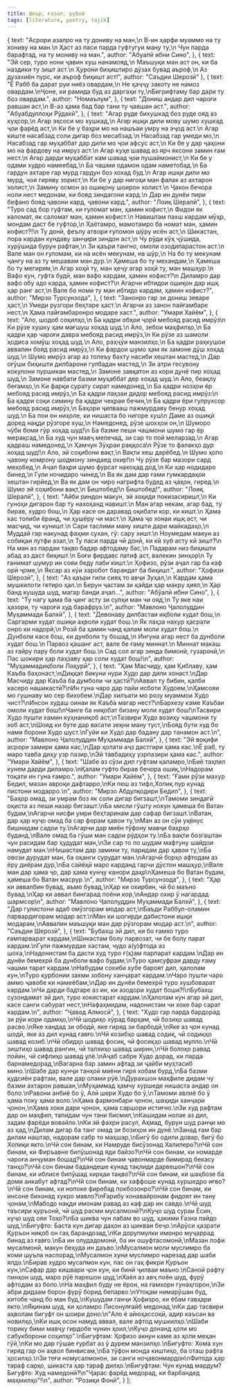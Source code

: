 ```yaml
---
title: Шеър, ғазал, рубоӣ
tags: [literature, poetry, tajik]
---
```



  {
    text: "Асрори азалро на ту дониву на ман,\n В-ин ҳарфи муаммо на ту хониву на ман.\n Ҳаст аз паси парда гуфтугуи ману ту,\n Чун парда барафтад, на ту мониву на ман.",
    author: "Абуалӣ ибни Сино",
  },
  {
    text: "Эй сер, туро нони ҷавин хуш нанамояд,\n Маъшуқи ман аст он, ки ба наздики ту зишт аст.\n Ҳурони биҳиштиро дӯзах бувад аъроф,\n Аз дузахиён пурс, ки аъроф биҳишт аст!",
    author: "Саъдии Шерозӣ"
  },
  {
    text: "Ё Рабб ба дарат руи ниёз овардам,\n Не ҳаҷҷу закоту не намоз овардам.\nҶоне, ки рамида буд аз даргаҳи ту,\nБигрифтаму бар дари ту боз овардам.",
    author: "Номаълум",
  },
  {
    text: "Дониш андар дил чароғи равшан аст,\n В-аз ҳама бад бар тани ту ҷавшан аст.",
    author: "Абуабдуллоҳи  Рўдакӣ",
  },
  {
    text: "Агар руде бихушкад боз руде ояд аз куҳсор,\n Агар эҳсоси мо хушкад,\n Агар ишқи дили мову шумо хушкад ҷои фарёд аст,\n Ки бе у баҳри мо на нашъаи умру на эҷод аст.\n Агар киште насабзад соли дигар боз месабзад.\n Насабзад гар умеди мо,\n Насабзад гар муҳаббат дар дили мо ҷои афсус аст,\n Ки бе у дар ҷаҳони мо на фардову на имруз аст.\n Агар куҳе шавад аз ярч яксони замин ғам нест.\n Агар дарди муҳаббат кам шавад ҷои пушаймонист,\n Ки бе у одами худро намеебад,\n Ба чашми одамон одам наметобад.\n Ба гардун ахтаре гар мурд гардун боз хохад буд.\n Агар ишқи дили мо мурд, чои гиряву зорист,\n Ки бе у дар нигоҳи ман фалак аз ахтарон холист,\n Замину осмон аз ошиқону шоирон холист.\n Ҷахон бечора ноли нест медонам, ки бояд зиндагони кард.\n Дар ин дунёи пири бефано бояд ҷавони кард, ҷавони кард.",
    author: "Лоиқ Шералӣ",
  },
  {
    text: "Туро сад бор гуфтам, ки ғуломат ман, ҳамин кофист,\n Фидои як каломат, як саломат ман, ҳамин кофист.\n Навиштам пахш кардам мӯҳр, мондам даст бе гуфтор,\n Ҳаётамро, мамотамро ба номат ман, ҳамин кофист?!\n Ту донӣ, феълу атвори ғуломон шӯру исён аст,\n Шикастан, пора кардан кундаву занҷири зиндон аст,\n Чу рӯди кӯҳ ҷӯшида, хурӯшида бурун рафтан,\n Зи қаъри тангно, омоли озодипарастон аст.\n Вале ман он ғуломам, ки на исён мекунам, на шӯр,\n На бо ту мекунам ҷангу на аз ту мешавам ман дур.\n Ҳамеша бо ту механдам,\n Ҳамеша бо ту мегирям,\n Агар хоҳӣ ту, ман ҳеҷу агар хоҳӣ ту, ман машҳур.\n Вафо кун, гуфта будӣ, ман вафо кардам, ҳамин кофист?\n Диламро дар вафо обу адо карда, ҳамин кофист?\n Агарчи ибтидои ошиқон дар ишқ ҳар ранг аст,\n Вале бо номи ту ман ибтидо кардам, ҳамин кофист?",
    author: "Мирзо Турсунзода",
  },
  {
    text: "Занонро гар зи дониш зеваре ҳаст,\n Умеди рузгори беҳтаре ҳаст.\n Агарчи аз занон пайғамбаре нест,\n Ҳама пайғамбаронро модаре хаст.",
    author: "Умари Хайём",
  },
  {
    text: "Ало, шодоб соҳилҳо,\n Ба қадри обҳои ҷорӣ мебояд расид имрӯз\n Ки рӯзе хушку ҳам мағшуш хоҳад шуд.\n Ало, зебои маҳфилҳо,\n Ба қадри ҳар чароғи давра мебояд расид имрӯз,\n Ки рӯзе аз шамоли ҳодиса хомӯш хоҳад шуд.\n Ало, раҳҷӯи манзилҳо,\n Ба қадри раҳкушои аввалин бояд расид имрӯз,\n Ки фардои шумо ҳам як замоне дӯш хоҳад шуд.\n Шумо имрӯз агар аз толеъу бахту насиби хештан мастед,\n Дар оғӯши биҳишти дилбарони гулбадан мастед,\n Зи атри гесувону кокулони пуршикан мастед,\n Замоне завқатон аз кори дунё пир хоҳад шуд,\n Замоне навбати базми муҳаббат дер хоҳад шуд.\n Ало, беақлу беғамҳо,\n Ки фарқи сурату сират намедонед,\n Ба қадри нозҳои ёр мебояд расид имрӯз,\n Ба қадри лаҳзаи дидор мебояд расид имрӯз:\n Ба қадри соқи симину ба қадри чеҳраи бечин,\n Ба қадри ёри гулрухсор мебояд расид имрӯз,\n Баҳори ҷилвааш пажмурдаву бенур хоҳад шуд.\n Ба пои он ниҳоле, ки нишаста бо нигоре хуш\n Даме аз ошиқӣ доред нақди рӯзгоре хуш,\n Намедонед, рӯзе шохҳои он,\n Шуморо чӯби боми гӯр хоҳад шуд!\n Ба базме пеши чашмони шумо гар ёр мерақсад,\n Ба худ чун мавҷ мепечад, зи сар то пой меларзад.\n Агар қадраш намедонед,\n Ҳамчун Зӯҳраи раққоса\n Рӯзе то фалакҳо дур хоҳад шуд!\n Ало, эй соҳибони вақт,\n Вақти хеш дарёбед.\n Шумо ҳоло ҷавону комрону шодмону зиндаед охир!\n Чу рӯзе бар мазори сард мехобед,\n Аҷал баҳри шумо фурсат нахоҳад дод,\n Ки ҳар нодидаро бинед,\n Гули ночидаро чинед,\n Ва як дам дар ғами гумкардаҳои хештан гирйед,\n Ва як дам он чиро нагрифта будед аз ҷаҳон, гиред.\n Шумо эй соҳибони вақт,\n Биштобед!\n Биштобед!",
    author: "Лоиқ Шералӣ",
  },
  {
    text: "Айби риндон макун, эй зоҳиди покизасиришт,\n Ки гуноҳи дигарон бар ту нахоҳанд навишт.\n Ман агар некам, агар бад, ту бирав, худро бош,\n Ҳар касе он даравад оқибати кор, ки кишт.\n Ҳама кас толиби ёранд, чи ҳушёру чи маст.\n Ҳама ҷо хонаи ишқ аст, чи масҷид, чи куништ.\n Сари таслими ману хишти дари майкадаҳо,\n Муддаӣ гар накунад фаҳми сухан, гӯ: сару хишт.\n Ноумедам макун аз собиқаи лутфи азал,\n Ту паси парда чӣ донӣ, ки кӣ хуб асту кӣ зишт?\n На ман аз пардаи тақво бадар афтодаму бас,\n Падарам низ биҳишти абад аз даст биҳишт.\n Боғи фирдавс латиф аст, валекин зинҳор\n Ту ғанимат шумур ин сояи беду лаби кишт.\n Ҳофизо, рӯзи аҷал гар ба каф орӣ ҷоме,\n Яксар аз кӯи харобот барандат ба биҳишт.",
    author: "Ҳофизи Шерозӣ",
  },
  {
    text: "Аз қаъри гили сияҳ то авҷи Зуҳал,\n Кардам ҳама мушкилоти гетиро ҳал.\n Берун ҷастам зи қайди ҳар макру ҳиял,\n Ҳар банд кушуда шуд, магар банди аҷал...",
    author: "Абӯалӣ ибни Сино",
  },
  {
    text: "Ту нагу ҳама ба ҷанг асту зи сулҳи ман чи ояд,\n Ту яке наи ҳазори, ту чароғи худ барафруз.\n",
    author: "Мавлоно Ҷалолуддин Муҳаммади Балхӣ",
  },
  {
    text: "Девонаву дилбастаи иқболи худат бош,\n Саргарми худат ошиқи аҳволи худат бош.\n Як лаҳза нахур ҳасрати онро ки надорӣ,\n Розӣ ба ҳамин чанд қалам моли худат бош.\n Дунболи касе бош, ки дунболи ту бошад,\n Ингуна агар нест ба дунболи худат бош.\n Парвоз қашанг аст, вале бе ғаму миннат.\n Миннат макаш аз ғайру пару боли худат бош.\n Сад сол агар зинда бимонӣ, гузаронӣ,\n Пас шокири ҳар лаҳзаву ҳар соли худат бош!\n",
    author: "Муҳаммадиқболи Лоҳурӣ",
  },
  {
    text: "Ҳам Масчиду, ҳам Қиблаву, ҳам Каъба баҳонаст,\nДиққат бикуни нури Худо дар дили хонаст.\nДар Масчиду дар Каъба ба думболи чи ҳастӣ?\nАввал ту бибин, қалби касеро нашикастӣ?\nИн гуна чаро дар пайи исботи Худоем,\nҲамсояи мо гушнаву мо сер бихобем.\nДар хилъати мо розу муаммои Худо чист?\nИнсон худаш оинаи як Каъба магар нест?\nБархезу каме Каъбаи омоли худат бош!\nЧанге ба ниқобат бизану моли худат бош!\nТасвири Худо пушти хамин куҳнаниқоб аст,\nТазвири Худо возиҳу чашмони ту хоб аст,\nШояд ки буте дар васати зеҳни ману туст,\nБояд бути худ бо нами борони Худо шуст.\nГуйи ки Худо дар бадану дар танамон аст.\n",
    author: "Мавлоно Ҷалолуддин Муҳаммади Балхӣ",
  },
  {
    text: "Эй воқифи асрори замири ҳама кас,\nДар ҳолати аҷз дастгири ҳама кас.\nЁ раб, ту маро тавба диҳу узр пазир,\nЭй тавбадиҳу узрпазири ҳама кас.",
    author: "Умари Хайём",
  },
  {
    text: "Шабе аз сӯзи дил гуфтам қаламро,\nБиё таҳлил кунем дарди диламро.\nҚалам гуфто бирав бечора ошиқ,\nНадорам тоқати ин гуна ғамро.",
    author: "Умари Хайём",
  },
  {
    text: "Ғами рӯзи махур Бедил, мазан авроқи дафтарро,\nКи пеш аз тифл,Холиқ пур кунад пистони модарро.\n",
    author: "Мирзо Абдулқодири Бедил",
  },
  {
    text: "Баҳор омад, зи умрам боз як соли дигар бигзашт,\nТамоми зиндагӣ оҳиста аз пеши назар бигзашт.\nБа мисли гўшту нохун ҳамеша бо Ватан будам,\nАгарчи нисфи умри беҳтаринам дар сафар бигзашт.\nВатан, дар ҳар куҷо омад ба сар форам ҳавои ту,\nМан аз он сӯи уқёнус бишнидам садои ту.\nАгарчи дар миён тўфону мавҷи баҳрҳо буданд,\nВале омад ба гӯши ман садои рўдҳои ту.\nБа вақти бозгаштан чун расидам бар ҳудудат ман,\nЗи сар то по шудам мафтуну шайдои намудат ман.\nНишастам дар замини ту, паридам дар ҳавои ту,\nБа овози дурудат ман, ба оҳанги сурудат ман.\nАгарчӣ борҳо афтодам аз ёру диёрам дур,\nБа сайёҳӣ маро карданд гарчи дӯстон машҳур,\nВале ман дар ҳама ҷо, дар ҳама кунҷу канори даҳр\nҲамеша бо Ватан будам, ҳамеша бо Ватан масрур.\n",
    author: "Мирзо Турсунзода",
  },
  {
    text: "Ҳар ки аввалбин бувад, аъмо бувад,\nҲар ки охирбин, чӣ бо маъно бувад.\nҲар ки аввал бингарад поёни кор,\nАндар охир ӯ нагардад шармсор\n",
    author: "Мавлоно Ҷалолуддин Муҳаммади Балхӣ",
  },
  {
    text: "Дар гулистони адаб омӯзгорам модар аст,\nБаъди Раббул-оламин парвардигорам модар аст.\nМан ки шогирди дабистони ишқи модарам,\nАввалин маъшуқи ман дар рӯзгорам модар аст.\n",
    author: "Саъдии Шерозӣ",
  },
  {
    text: "Бубахш эй дил, ки бо ғамхо туро ғампарварат кардам,\nШикастам болу парвозат, чи бе болу парат кардам.\nГули пажмурдае хастам, чудо а(у)фтода аз шоха,\nНадонистам ба дасти худ туро ғ(ҳ)ам парпарат кардам.\nДар ин дунёи бемехрӣ ба дунболи вафо будам,\nТуро ҳамсуфраи дарду ғаму чашми тарат кардам.\nНабудам сохиби хубе бароят дил, ҳалолам кун,\nТуро қурбонии захми зобону ханҷарат кардам.\nЧаро пушти чаро аммо ҷавобе ки намеёбам,\nДар ин дунёи бемехрӣ туро хушбоварат кардам.\nЧи дарди бадтаре аз ин, ки азодори худат боши?!\nБубахш сузондамат эй дил, туро хокистарат кардам.\nҲалолам кун агар эй дил, касе санги сабурат нест,\nНафаҳмидам, надонистам чи хоке бар сарат кардам.\n",
    author: "Ҷавод Алмосӣ",
  },
  {
    text: "Худо гар парда бардорад зи рӯи кори одамҳо,\nЧӣ шодиҳо хӯрад барҳам, чӣ бозиҳо шавад расво.\nЯке хандад зи ободӣ, яке гиряд зи барбодӣ,\nЯке аз ҷон кунад шодӣ, яке аз дил кунад ғавғо.\nЧӣ козибҳо шавад содиқ, чӣ содиқҳо шавад козиб.\nЧӣ обидҳо шавад фосиқ, чӣ фосиқҳо шавад мулло.\nЧӣ зиштиҳо шавад рангин, чӣ талхиҳо шавад ширин,\nЧӣ болоҳо равад пойин, чӣ сифлиҳо шавад улё.\nАҷаб сабре Худо дорад, ки парда барнамедорад,\nВагарна бар замин афтад зи ҷайби муҳтасиб мино.\nШабе дар кунҷи танҳоӣ миёни гиря хобам бурд,\nБа базми қудсиён рафтам, вале дар олами рӯё.\nДурахшон маҳфиле дидам чу базми ахтарон равшан,\nМуҳаммад ҳамчу хуршеде нишаста андар он боло.\nРавони анбиё бо ӯ, Алӣ шери Худо бо ӯ,\nТамоми авлиё бо ӯ ҳама поку ҳама воло.\nҲама фармонбари ҷонон, шаҳиди ханҷари ҷонон,\nҲама хоки дари ҷонон, ҳама саршори истиғно.\nЗи худ рафтам дар он маҳфил, тапидам чун тани бисмил,\nКашидам нолае аз дил, задам фарёди вовайло.\nКи эй фахри расул, Аҳмад, бурун шуд ранҷи мо аз ҳад,\nДилам дигар ба танг омад зи бозиҳои ин дунё.\nЗанад ғам бар дилам наштар, надорам сабр то маҳшар,\nБигӯ бо одили довар, бигӯ бо Холиқи якто.\nЧӣ сон бинам, ки Намруде бисӯзонад Халилеро?\nЧӣ сон бинам, ки Фиръавне бипӯшонад яди байзо?\nЧӣ сон бинам, ки номарде чароғи анҷуман бошад?\nЧӣ сон бинам ҷавонмарде бимирад бекасу танҳо?\nЧӣ сон бинам бадандеше кунад тақлиди дарвешон?\nЧӣ сон бинам, ки иблисе бипӯшад хирқаи тақво?\nЧӣ сон бинам, ки шаҳбозе ба доми анкабут афтад?\nЧӣ сон бинам, ки хаффоше кунад хуршедро иғво?\nЧӣ сон бинам, ки нопоке фиребад покбозонро?\nЧӣ сон бинам, ки инсоне бихонад хукро мавло?\nҒарибу хонавайронам фидоят ин тану ҷонам,\nМабодо нақди имонам равад аз каф дар ин савдо.\nЧӣ шуд таъсири қуръонӣ, чӣ шуд расми мусалмонӣ?\nКуҷо шуд сураи Ёсин, куҷо шуд ояи Тоҳо?\nБа шиква чун лабам во шуд, ҳакими Ғазна пайдо шуд,\nБигуфто: Баста кун дигар даҳон аз шикваи беҷо.\nАрӯси ҳазрати Қуръон ниқоб он гаҳ барандозад,\nКи дорулмулки имонро муҷаррад бинад аз ғавғо.\nБа ин олудадомонӣ, ба ин ошуфтасомонӣ,\nМазан лофи мусалмонӣ, макун беҳуда ин даъво.\nМусалмон моли муслимро ба коми шуъла наспорад,\nМусалмон хуни муслимро нарезад дар шаби ялдо.\nБирав худро мусалмон кун, пас он гаҳ фикри Қуръон кун,\nСафар дар кишвари ҷон кун, ки бинӣ ҷилваи маъно.\nСаноӣ рафту пинҳон шуд, маро рӯё парешон шуд,\nХаёл аз авҷ поён шуд, фурӯ афтодам аз боло.\nНа маҳфил буду не ёрон, на ғамхори гунаҳгорон,\nЗи абри дидаам борон фурӯ борид бепарво.\nУтоқам нимарӯшан буд, китобе чанд бо ман буд,\nКушудам ганҷи Ҳофизро, ки ёбам гавҳари якто.\nЯқинам шуд, ки ҳоламро Лисонулғайб медонад,\nКи дар тасвири аҳволам бигуфт он шоири доно:\n"Ало ё айюҳассоқӣ, адир каъсан ва новилҳо,\nКи ишқ осон намуд аввал, вале афтод мушкилҳо.\nШаби торику бими мавҷу гирдобе чунин ҳоил,\nКуҷо донанд ҳоли мо сабукборони соҳилҳо".\nБигуфтам: Ҳофизо акнун каме аз ҳоли меҳан гӯй,\nКи мо дар гӯшае ғурбат аз ӯ дурем манзилҳо.\nБигуфто: Хома хун гиряд гар он аҳвол бинвисам,\nБа тӯфон монда киштиҳо, ба оташ рафта ҳосилҳо.\nЗи теғи номусалмонон, зи санги ноҷавонмардон\nФитода ҳар тараф сарҳо, шикаста ҳар тараф дилҳо.\nБигуфтам: Чун кунад мардум? Бигуфто: Худ намедонӣ?\n"Ҷарас фарёд медорад, ки барбандед маҳмилҳо"!\n",
    author: "Розиқи Фонӣ",
  }
];

<LiteratureComponent props={poems} />
